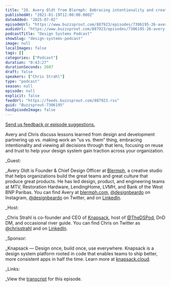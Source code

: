 ```yaml
---
title: "26. Avery Oldt from Blermph: Embracing intentionality and creating trust"
publishedAt: "2021-01-19T12:00:00.000Z"
dateAdded: "2025-07-02"
episodeUrl: "https://www.buzzsprout.com/887923/episodes/7306195-26-avery-oldt-from-blermph-embracing-intentionality-and-creating-trust.mp3"
audioUrl: "https://www.buzzsprout.com/887923/episodes/7306195-26-avery-oldt-from-blermph-embracing-intentionality-and-creating-trust.mp3"
podcastTitle: "Design Systems Podcast"
showSlug: "design-systems-podcast"
image: null
localImages: false
tags: []
categories: ["Podcast"]
duration: "0:43:27"
durationSeconds: 2607
draft: false
speakers: ["Chris Strahl"]
type: "podcast"
season: null
episode: null
explicit: false
feedUrl: "https://feeds.buzzsprout.com/887923.rss"
guid: "Buzzsprout-7306195"
hasEpisodeImage: false
---
```

[Send us feedback or episode suggestions.](https://www.buzzsprout.com/twilio/text_messages/887923/open_sms)

Avery and Chris discuss lessons learned from design and development partnering up vs. making work an “us vs. them” thing, embracing intentionality and viewing all decisions through that lens, focusing on reuse and trust to help your design system gain traction across your organization.  
  
_Guest:  
  
_Avery Oldt is Founder & Chief Design Officer at [Blermph](https://www.blermph.com/), a creative studio that helps organizations build the great teams and great culture that produce great products. He has led design, product, and engineering teams at MTV, Restoration Hardware, LendingHome, LVMH, and Bank of the West BNP Paribas. You can find Avery at [blermph.com](https://www.blermph.com/), [@designbeardo](https://www.instagram.com/designbeardo/) on Instagram, [@designbeardo](https://twitter.com/designbeardo) on Twitter, and on [LinkedIn](https://www.linkedin.com/in/averyoldt/).  
  
_Host:  
  
_Chris Strahl is co-founder and CEO of [Knapsack](https://www.knapsack.cloud/), host of [@TheDSPod](https://twitter.com/thedspod), DnD DM, and occasional river guide. You can find Chris on Twitter as [@chrisstrahl](https://twitter.com/chrisstrahl) and on [LinkedIn](https://www.linkedin.com/in/chrisstrahl/).  
  
_Sponsor:  
  
_Knapsack — Design once, build once, use everywhere. Knapsack is a design system platform rooted in code that enables teams to ship better, more consistent apps in half the time. Learn more at [knapsack.cloud](https://www.knapsack.cloud/).  
  
_Links:  
  
_View the [transcript](https://drive.google.com/file/d/15Kgh_fAOtyo5W4QJ4pZru_1-qo9fKxab/view?usp=sharing) for this episode.

